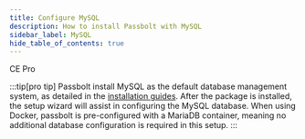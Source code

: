 ```yaml
---
title: Configure MySQL
description: How to install Passbolt with MySQL
sidebar_label: MySQL
hide_table_of_contents: true
---
```


<div style={{display: "flex", gap: "1rem"}}>
  <Chips link="https://www.passbolt.com/ce/docker" isUnderMainTitle={true}>CE</Chips>
  <Chips link="https://www.passbolt.com/pricing/pro" isUnderMainTitle={true}>Pro</Chips>
</div>

:::tip[pro tip]
Passbolt install MySQL as the default database management system, as detailed in the [installation guides](/hosting/install). After the package is installed, the setup wizard will assist in configuring the MySQL database. When using Docker, passbolt is pre-configured with a MariaDB container, meaning no additional database configuration is required in this setup.
:::
